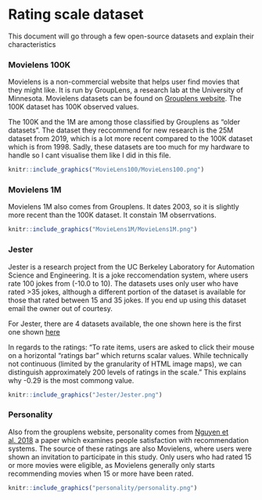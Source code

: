 # Rating scale dataset

This document will go through a few open-source datasets and explain their characteristics

### Movielens 100K

Movielens is a non-commercial website that helps user find movies that they might like. It is run by GroupLens, a research lab at the University of Minnesota. Movielens datasets can be found on [Grouplens website](https://grouplens.org/datasets/movielens/). The 100K dataset has 100K observed values.

The 100K and the 1M are among those classified by Grouplens as "older datasets". The dataset they reccommend for new research is the 25M dataset from 2019, which is a lot more recent compared to the 100K dataset which is from 1998. Sadly, these datasets are too much for my hardware to handle so I cant visualise them like I did in this file.

```r
knitr::include_graphics("MovieLens100/MovieLens100.png")
```

### Movielens 1M

Movielens 1M also comes from Grouplens. It dates 2003, so it is slightly more recent than the 100K dataset. It constain 1M obserrvations.
```r
knitr::include_graphics("MovieLens1M/MovieLens1M.png")
```

### Jester

Jester is a research project from the UC Berkeley Laboratory for Automation Science and Engineering. It is a joke reccomendation system, where users rate 100 jokes from  (-10.0 to 10). The datasets uses only user who have rated >35 jokes, although a different portion of the dataset is available for those that rated between 15 and 35 jokes. If you end up using this dataset email the owner out of courtesy.

For Jester, there are 4 datasets available, the one shown here is the first one shown [here](https://eigentaste.berkeley.edu/dataset/)

In regards to the ratings: "To rate items, users are
asked to click their mouse on a horizontal “ratings bar” which returns scalar values. While
technically not continuous (limited by the granularity of HTML image maps), we can
distinguish approximately 200 levels of ratings in the scale." This explains why -0.29 is the most commong value.


```r
knitr::include_graphics("Jester/Jester.png")
```

### Personality

 Also from the grouplens website, personality comes from [Nguyen et al. 2018](https://doi.org/10.1007/s10796-017-9782-y) a paper which examines people satisfaction with recommendation systems. The source of these ratings are also Movielens, where users were shown an invitation to participate in this study. Only users who had rated 15 or more movies were eligible, as Movielens generally only starts recommending movies when 15 or more have been rated.

```r
knitr::include_graphics("personality/personality.png")
```


